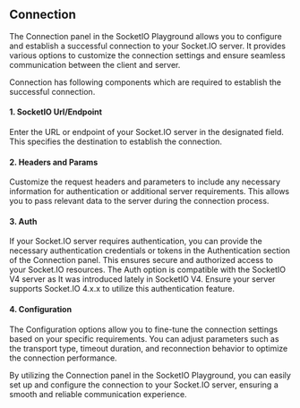 
## Connection
The Connection panel in the SocketIO Playground allows you to configure and establish a successful connection to your Socket.IO server. It provides various options to customize the connection settings and ensure seamless communication between the client and server.

Connection has following components which are required to establish the successful connection.

#### 1. SocketIO Url/Endpoint
Enter the URL or endpoint of your Socket.IO server in the designated field. This specifies the destination to establish the connection.

#### 2. Headers and Params
Customize the request headers and parameters to include any necessary information for authentication or additional server requirements. This allows you to pass relevant data to the server during the connection process.

#### 3. Auth
If your Socket.IO server requires authentication, you can provide the necessary authentication credentials or tokens in the Authentication section of the Connection panel. This ensures secure and authorized access to your Socket.IO resources.
<Callout>
    The Auth option is compatible with the SocketIO V4 server as It was introduced lately in SocketIO V4.  Ensure your server supports Socket.IO 4.x.x to utilize this authentication feature.
</Callout>

#### 4. Configuration
The Configuration options allow you to fine-tune the connection settings based on your specific requirements. You can adjust parameters such as the transport type, timeout duration, and reconnection behavior to optimize the connection performance.

By utilizing the Connection panel in the SocketIO Playground, you can easily set up and configure the connection to your Socket.IO server, ensuring a smooth and reliable communication experience.